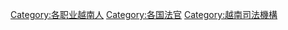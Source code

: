 [[Category:各职业越南人|Category:各职业越南人]]
[[Category:各国法官|Category:各国法官]]
[[Category:越南司法機構|Category:越南司法機構]]
